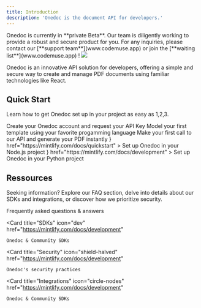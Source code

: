 ```yaml
---
title: Introduction
description: 'Onedoc is the document API for developers.'
---
```


<Note>
  Onedoc is currently in **private Beta**. Our team is diligently working to provide a robust and secure product for you.
  For any inquiries, please contact our [**support team**](www.codemuse.app) or join the [**waiting list**](www.codemuse.app) !
</Note>

  <img src="images/OneDoc_crampte.png" />


Onedoc is an innovative API solution for developers, offering a simple and secure way to create and manage PDF documents using familiar technologies like React.

## Quick Start

Learn how to get Onedoc set up in your project as easy as 1,2,3.

<Steps>
  <Step title="Sign-up and get your API Key">
    Create your Onedoc account and request your API Key
  </Step>
  <Step title="Create your template">
    Model your first template using your favorite progamming language 
  </Step>
  <Step title="Generate your PDF">
    Make your first call to our API and generate your PDF instantly
  </Step>
</Steps>

<CardGroup cols={2}>
  <Card
    title="Node.js"
    icon={
            <svg viewBox="0 0 128 128">
            <path fill="#83CD29" d="M112.771 30.334L68.674 4.729c-2.781-1.584-6.402-1.584-9.205 0L14.901 30.334C12.031 31.985 10 35.088 10 38.407v51.142c0 3.319 2.084 6.423 4.954 8.083l11.775 6.688c5.628 2.772 7.617 2.772 10.178 2.772 8.333 0 13.093-5.039 13.093-13.828v-50.49c0-.713-.371-1.774-1.071-1.774h-5.623C42.594 41 41 42.061 41 42.773v50.49c0 3.896-3.524 7.773-10.11 4.48L18.723 90.73c-.424-.23-.723-.693-.723-1.181V38.407c0-.482.555-.966.982-1.213l44.424-25.561c.415-.235 1.025-.235 1.439 0l43.882 25.555c.42.253.272.722.272 1.219v51.142c0 .488.183.963-.232 1.198l-44.086 25.576c-.378.227-.847.227-1.261 0l-11.307-6.749c-.341-.198-.746-.269-1.073-.086-3.146 1.783-3.726 2.02-6.677 3.043-.726.253-1.797.692.41 1.929l14.798 8.754a9.294 9.294 0 004.647 1.246c1.642 0 3.25-.426 4.667-1.246l43.885-25.582c2.87-1.672 4.23-4.764 4.23-8.083V38.407c0-3.319-1.36-6.414-4.229-8.073zM77.91 81.445c-11.726 0-14.309-3.235-15.17-9.066-.1-.628-.633-1.379-1.272-1.379h-5.731c-.709 0-1.279.86-1.279 1.566 0 7.466 4.059 16.512 23.453 16.512 14.039 0 22.088-5.455 22.088-15.109 0-9.572-6.467-12.084-20.082-13.886-13.762-1.819-15.16-2.738-15.16-5.962 0-2.658 1.184-6.203 11.374-6.203 9.105 0 12.461 1.954 13.842 8.091.118.577.645.991 1.24.991h5.754c.354 0 .692-.143.94-.396.24-.272.367-.613.335-.979-.891-10.568-7.912-15.493-22.112-15.493-12.631 0-20.166 5.334-20.166 14.275 0 9.698 7.497 12.378 19.622 13.577 14.505 1.422 15.633 3.542 15.633 6.395 0 4.955-3.978 7.066-13.309 7.066z"></path>
            </svg>
          }
    href="https://mintlify.com/docs/quickstart"
  >
    Set up Onedoc in your Node.js project
  </Card>
  <Card
    title="Python"
    icon={<svg viewBox="0 0 128 128">
<linearGradient id="python-original-a" gradientUnits="userSpaceOnUse" x1="70.252" y1="1237.476" x2="170.659" y2="1151.089" gradientTransform="matrix(.563 0 0 -.568 -29.215 707.817)"><stop offset="0" stop-color="#5A9FD4"></stop><stop offset="1" stop-color="#306998"></stop></linearGradient><linearGradient id="python-original-b" gradientUnits="userSpaceOnUse" x1="209.474" y1="1098.811" x2="173.62" y2="1149.537" gradientTransform="matrix(.563 0 0 -.568 -29.215 707.817)"><stop offset="0" stop-color="#FFD43B"></stop><stop offset="1" stop-color="#FFE873"></stop></linearGradient><path fill="url(#python-original-a)" d="M63.391 1.988c-4.222.02-8.252.379-11.8 1.007-10.45 1.846-12.346 5.71-12.346 12.837v9.411h24.693v3.137H29.977c-7.176 0-13.46 4.313-15.426 12.521-2.268 9.405-2.368 15.275 0 25.096 1.755 7.311 5.947 12.519 13.124 12.519h8.491V67.234c0-8.151 7.051-15.34 15.426-15.34h24.665c6.866 0 12.346-5.654 12.346-12.548V15.833c0-6.693-5.646-11.72-12.346-12.837-4.244-.706-8.645-1.027-12.866-1.008zM50.037 9.557c2.55 0 4.634 2.117 4.634 4.721 0 2.593-2.083 4.69-4.634 4.69-2.56 0-4.633-2.097-4.633-4.69-.001-2.604 2.073-4.721 4.633-4.721z" transform="translate(0 10.26)"></path><path fill="url(#python-original-b)" d="M91.682 28.38v10.966c0 8.5-7.208 15.655-15.426 15.655H51.591c-6.756 0-12.346 5.783-12.346 12.549v23.515c0 6.691 5.818 10.628 12.346 12.547 7.816 2.297 15.312 2.713 24.665 0 6.216-1.801 12.346-5.423 12.346-12.547v-9.412H63.938v-3.138h37.012c7.176 0 9.852-5.005 12.348-12.519 2.578-7.735 2.467-15.174 0-25.096-1.774-7.145-5.161-12.521-12.348-12.521h-9.268zM77.809 87.927c2.561 0 4.634 2.097 4.634 4.692 0 2.602-2.074 4.719-4.634 4.719-2.55 0-4.633-2.117-4.633-4.719 0-2.595 2.083-4.692 4.633-4.692z" transform="translate(0 10.26)"></path><radialGradient id="python-original-c" cx="1825.678" cy="444.45" r="26.743" gradientTransform="matrix(0 -.24 -1.055 0 532.979 557.576)" gradientUnits="userSpaceOnUse"><stop offset="0" stop-color="#B8B8B8" stop-opacity=".498"></stop><stop offset="1" stop-color="#7F7F7F" stop-opacity="0"></stop></radialGradient><path opacity=".444" fill="url(#python-original-c)" d="M97.309 119.597c0 3.543-14.816 6.416-33.091 6.416-18.276 0-33.092-2.873-33.092-6.416 0-3.544 14.815-6.417 33.092-6.417 18.275 0 33.091 2.872 33.091 6.417z"></path>
</svg>}    href="https://mintlify.com/docs/development"
  >
    Set up Onedoc in your Python project
  </Card>
</CardGroup>

## Ressources

Seeking information? Explore our FAQ section, delve into details about our SDKs and integrations, or discover how we prioritize security.

<CardGroup cols={2}>
  <Card
    title="FAQ"
    icon="question"
    href="https://mintlify.com/docs/quickstart"
  >
    Frequently asked questions & answers
  </Card>

  <Card
    title="SDKs"
    icon="dev"
    href="https://mintlify.com/docs/development"
  >
    Onedoc & Community SDKs
  </Card>

  <Card
    title="Security"
    icon="shield-halved"
    href="https://mintlify.com/docs/development"
  >
    Onedoc's security practices
  </Card>

  <Card
    title="Integrations"
    icon="circle-nodes"
    href="https://mintlify.com/docs/development"
  >
    Onedoc & Community SDKs
  </Card>
</CardGroup>
